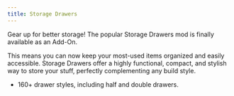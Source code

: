 ```yaml
---
title: Storage Drawers
---
```


Gear up for better storage! The popular Storage Drawers mod is finally available as an Add-On.

This means you can now keep your most-used items organized and easily accessible. Storage Drawers offer a highly functional, compact, and stylish way to store your stuff, perfectly complementing any build style.


- 160+ drawer styles, including half and double drawers.
